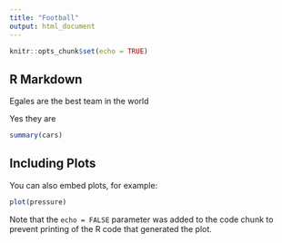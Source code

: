 ```yaml
---
title: "Football"
output: html_document
---
```


```r
knitr::opts_chunk$set(echo = TRUE)
```

## R Markdown

Egales are the best team in the world 

Yes they are 

```r
summary(cars)
```

## Including Plots

You can also embed plots, for example:

```r
plot(pressure)
```

Note that the `echo = FALSE` parameter was added to the code chunk to prevent printing of the R code that generated the plot.
